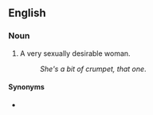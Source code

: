 ==English==

===Noun===
{{en-noun|head=[[bit]] [[of]] [[crumpet]]|bits of crumpet}}

# {{label|en|slang}} A very sexually desirable woman.
#: ''She's a bit of crumpet, that one''.

====Synonyms====
* {{l|en|piece of crumpet}}